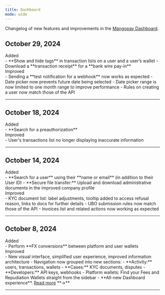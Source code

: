 ```yaml
---
title: Dashboard
mode: wide
---
```


Changelog of new features and improvements in the <a href="https://hub.mangopay.com/" target="_blank">Mangopay Dashboard</a>. 

## October 29, 2024

<div class="pill pill-green">Added</div> 
- **Show and hide tags** in transaction lists on a user and a user’s wallet
- Download a **transaction receipt** for a **bank wire pay-in**

<div class="pill pill-blue">Improved</div> 
- Sending a **test notification for a webhook** now works as expected
- Date picker now prevents future date being selected
- Date picker range is now limited to one month range to improve performance
- Rules on creating a user now match those of the API

---

## October 18, 2024

<div class="pill pill-green">Added</div> 
- **Search for a preauthorization**

<div class="pill pill-blue">Improved</div> 
- User's transactions list no longer displaying inaccurate information

---

## October 14, 2024

<div class="pill pill-green">Added</div> 
- **Search for a user** using their **name or email** (in addition to their User ID)
- **Secure file transfer:** Upload and download administrative documents in the improved company profile

<div class="pill pill-blue">Improved</div> 
- KYC document list: label adjustments, tooltip added to access refusal reason, links to docs for further details
- UBO submission rules now match those of the API
- Invoices list and related actions now working as expected

---

## October 8, 2024

<div class="pill pill-green">Added</div> 
- Perform **FX conversions** between platform and user wallets

<div class="pill pill-blue">Improved</div>
- New visual interface, simplified user experience, improved information architecture
- Navigation now grouped into new sections: 
  - **Activity:** users, transactions, wallets
  - **Cases:** KYC documents, disputes
  - **Developers:** API keys, webhooks
- Platform wallets: Find your Fees and Repudiation Wallets straight from the sidebar
- **All-new Dashboard experience**. <a href="/release-notes/dashboard/2024-10-08">Read more</a> **&rarr;**

---